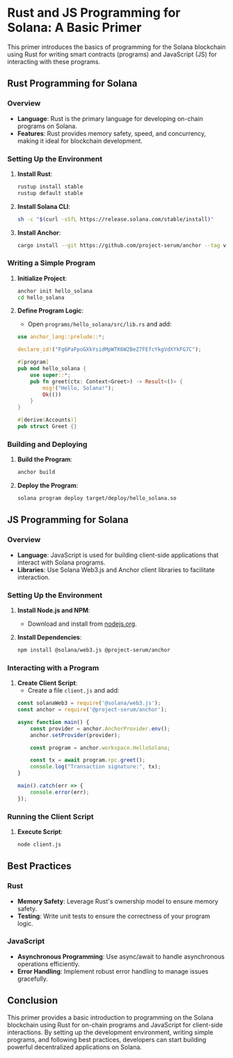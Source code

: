 # Rust and JS Programming for Solana: A Basic Primer

This primer introduces the basics of programming for the Solana blockchain using Rust for writing smart contracts (programs) and JavaScript (JS) for interacting with these programs.

## Rust Programming for Solana

### Overview

- **Language**: Rust is the primary language for developing on-chain programs on Solana.
- **Features**: Rust provides memory safety, speed, and concurrency, making it ideal for blockchain development.

### Setting Up the Environment

1. **Install Rust**:
    ```sh
    rustup install stable
    rustup default stable
    ```

2. **Install Solana CLI**:
    ```sh
    sh -c "$(curl -sSfL https://release.solana.com/stable/install)"
    ```

3. **Install Anchor**:
    ```sh
    cargo install --git https://github.com/project-serum/anchor --tag v0.18.0 anchor-cli --locked
    ```

### Writing a Simple Program

1. **Initialize Project**:
    ```sh
    anchor init hello_solana
    cd hello_solana
    ```

2. **Define Program Logic**:
    - Open `programs/hello_solana/src/lib.rs` and add:
    ```rust
    use anchor_lang::prelude::*;

    declare_id!("Fg6PaFpoGXkYsidMpWTK6W2BeZ7FEfcYkgVdXYkFG7C");

    #[program]
    pub mod hello_solana {
        use super::*;
        pub fn greet(ctx: Context<Greet>) -> Result<()> {
            msg!("Hello, Solana!");
            Ok(())
        }
    }

    #[derive(Accounts)]
    pub struct Greet {}
    ```

### Building and Deploying

1. **Build the Program**:
    ```sh
    anchor build
    ```

2. **Deploy the Program**:
    ```sh
    solana program deploy target/deploy/hello_solana.so
    ```

## JS Programming for Solana

### Overview

- **Language**: JavaScript is used for building client-side applications that interact with Solana programs.
- **Libraries**: Use Solana Web3.js and Anchor client libraries to facilitate interaction.

### Setting Up the Environment

1. **Install Node.js and NPM**:
    - Download and install from [nodejs.org](https://nodejs.org).

2. **Install Dependencies**:
    ```sh
    npm install @solana/web3.js @project-serum/anchor
    ```

### Interacting with a Program

1. **Create Client Script**:
    - Create a file `client.js` and add:
    ```javascript
    const solanaWeb3 = require('@solana/web3.js');
    const anchor = require('@project-serum/anchor');

    async function main() {
        const provider = anchor.AnchorProvider.env();
        anchor.setProvider(provider);

        const program = anchor.workspace.HelloSolana;

        const tx = await program.rpc.greet();
        console.log("Transaction signature:", tx);
    }

    main().catch(err => {
        console.error(err);
    });
    ```

### Running the Client Script

1. **Execute Script**:
    ```sh
    node client.js
    ```

## Best Practices

### Rust

- **Memory Safety**: Leverage Rust's ownership model to ensure memory safety.
- **Testing**: Write unit tests to ensure the correctness of your program logic.

### JavaScript

- **Asynchronous Programming**: Use async/await to handle asynchronous operations efficiently.
- **Error Handling**: Implement robust error handling to manage issues gracefully.

## Conclusion

This primer provides a basic introduction to programming on the Solana blockchain using Rust for on-chain programs and JavaScript for client-side interactions. By setting up the development environment, writing simple programs, and following best practices, developers can start building powerful decentralized applications on Solana.
